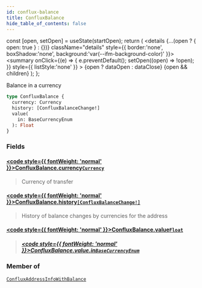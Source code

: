 ```yaml
---
id: conflux-balance
title: ConfluxBalance
hide_table_of_contents: false
---
```







  const [open, setOpen] = useState(startOpen);
  return (
    <details {...(open ? { open: true } : {})} className="details" style={{ border:'none', boxShadow:'none', background:'var(--ifm-background-color)' }}>
      <summary
        onClick={(e) => {
          e.preventDefault();
          setOpen((open) => !open);
        }}
        style={{ listStyle:'none' }}
      >
      {open ? dataOpen : dataClose}
      </summary>
      {open && children}
    </details>
  );
};








Balance in a currency


```graphql
type ConfluxBalance {
  currency: Currency
  history: [ConfluxBalanceChange!]
  value(
    in: BaseCurrencyEnum
  ): Float
}
```




### Fields

#### [<code style={{ fontWeight: 'normal' }}>ConfluxBalance.<b>currency</b></code>](#)<Bullet />[`Currency`](/docs/v1/graphql-reference/objects/currency) <Badge class="badge badge--secondary" text="object"/> 
> 
> 
> Currency of transfer
> 

#### [<code style={{ fontWeight: 'normal' }}>ConfluxBalance.<b>history</b></code>](#)<Bullet />[`[ConfluxBalanceChange!]`](/docs/v1/graphql-reference/objects/conflux-balance-change) <Badge class="badge badge--secondary" text="list"/> <Badge class="badge badge--secondary" text="object"/> 
> 
> 
> History of balance changes by currencies for the address
> 

#### [<code style={{ fontWeight: 'normal' }}>ConfluxBalance.<b>value</b></code>](#)<Bullet />[`Float`](/docs/v1/graphql-reference/scalars/float) <Badge class="badge badge--secondary" text="scalar"/> 
> 
> 
> 
> ##### [<code style={{ fontWeight: 'normal' }}>ConfluxBalance.value.<b>in</b></code>](#)<Bullet />[`BaseCurrencyEnum`](/docs/v1/graphql-reference/enums/base-currency-enum) <Badge class="badge badge--secondary" text="enum"/> 
> 
> 
> 
> 



### Member of

[`ConfluxAddressInfoWithBalance`](/docs/v1/graphql-reference/objects/conflux-address-info-with-balance)  <Badge class="secondary" text="object"/>

